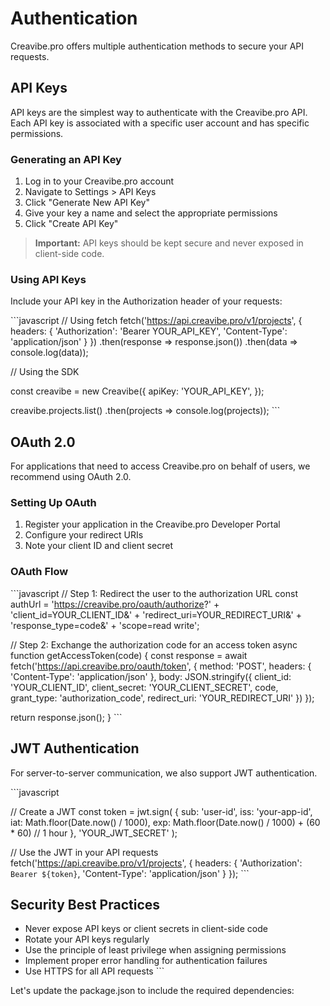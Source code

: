 # Authentication

Creavibe.pro offers multiple authentication methods to secure your API requests.

## API Keys

API keys are the simplest way to authenticate with the Creavibe.pro API. Each API key is associated with a specific user account and has specific permissions.

### Generating an API Key

1. Log in to your Creavibe.pro account
2. Navigate to Settings > API Keys
3. Click "Generate New API Key"
4. Give your key a name and select the appropriate permissions
5. Click "Create API Key"

> **Important:** API keys should be kept secure and never exposed in client-side code.

### Using API Keys

Include your API key in the Authorization header of your requests:

\`\`\`javascript
// Using fetch
fetch('https://api.creavibe.pro/v1/projects', {
  headers: {
    'Authorization': 'Bearer YOUR_API_KEY',
    'Content-Type': 'application/json'
  }
})
  .then(response => response.json())
  .then(data => console.log(data));

// Using the SDK

const creavibe = new Creavibe({
  apiKey: 'YOUR_API_KEY',
});

creavibe.projects.list()
  .then(projects => console.log(projects));
\`\`\`

## OAuth 2.0

For applications that need to access Creavibe.pro on behalf of users, we recommend using OAuth 2.0.

### Setting Up OAuth

1. Register your application in the Creavibe.pro Developer Portal
2. Configure your redirect URIs
3. Note your client ID and client secret

### OAuth Flow

\`\`\`javascript
// Step 1: Redirect the user to the authorization URL
const authUrl = 'https://creavibe.pro/oauth/authorize?' +
  'client_id=YOUR_CLIENT_ID&' +
  'redirect_uri=YOUR_REDIRECT_URI&' +
  'response_type=code&' +
  'scope=read write';

// Step 2: Exchange the authorization code for an access token
async function getAccessToken(code) {
  const response = await fetch('https://api.creavibe.pro/oauth/token', {
    method: 'POST',
    headers: {
      'Content-Type': 'application/json'
    },
    body: JSON.stringify({
      client_id: 'YOUR_CLIENT_ID',
      client_secret: 'YOUR_CLIENT_SECRET',
      code,
      grant_type: 'authorization_code',
      redirect_uri: 'YOUR_REDIRECT_URI'
    })
  });
  
  return response.json();
}
\`\`\`

## JWT Authentication

For server-to-server communication, we also support JWT authentication.

\`\`\`javascript

// Create a JWT
const token = jwt.sign(
  {
    sub: 'user-id',
    iss: 'your-app-id',
    iat: Math.floor(Date.now() / 1000),
    exp: Math.floor(Date.now() / 1000) + (60 * 60) // 1 hour
  },
  'YOUR_JWT_SECRET'
);

// Use the JWT in your API requests
fetch('https://api.creavibe.pro/v1/projects', {
  headers: {
    'Authorization': `Bearer ${token}`,
    'Content-Type': 'application/json'
  }
});
\`\`\`

## Security Best Practices

- Never expose API keys or client secrets in client-side code
- Rotate your API keys regularly
- Use the principle of least privilege when assigning permissions
- Implement proper error handling for authentication failures
- Use HTTPS for all API requests
\`\`\`

Let's update the package.json to include the required dependencies:
